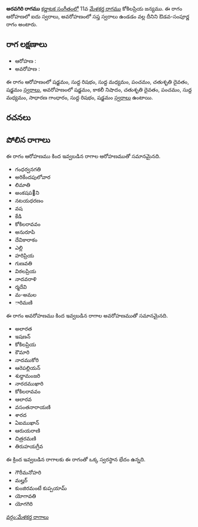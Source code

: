 {{Infobox ragam
	| name          	= అరవగిరి
	| synonym	    	= 
	| mela          	= 
	| chakra        	= 
	| janaka        	= 
	| type          	= ఔడవ-సంపూర్ణ
	| arohanam      	= {{svaraC|S|R1|M1|P|D2|S'}} 
	| avarohanam    	= {{svaraC|S'|N3|D2|P|M1|G2|R1|S}}
	| jeeva         	=
	| chhaya        	=
	| nyasa         	=
	| vishesha      	= 
	| equivalent  		= 
}}
{{కర్ణాటక సంగీత రాగాలు}}
'''అరవగిరి రాగము''' [[కర్ణాటక సంగీతం]]లో 11వ [[మేళకర్త రాగము]] కోకిలప్రియ జన్యము.  ఈ రాగం ఆరోహణలో ఐదు స్వరాలు, అవరోహణంలో సప్త స్వరాలు ఉండడం వల్ల దీనిని ఔడవ-సంపూర్ణ రాగం అంటారు.


==రాగ లక్షణాలు==


* ఆరోహణ : {{svaraC|S|R1|M1|P|D2|S'}} 
* అవరోహణ : {{svaraC|S'|N3|D2|P|M1|G2|R1|S}}

ఈ రాగం ఆరోహణంలో షడ్జమం, సుద్ద రిషభం, సుద్ద మధ్యమం, పంచమం, చతుశృతి దైవతం, షడ్జమం [[స్వరాలు]], అవరోహణంలో షడ్జమం, కాకలీ నిషాదం, చతుశృతి దైవతం, పంచమం, సుద్ద మధ్యమం, సాధారణ గాంధారం, సుద్ద రిషభం, షడ్జమం [[స్వరాలు]] ఉంటాయి.

==రచనలు==



==పోలిన రాగాలు==
ఈ రాగం ఆరోహణము కింద ఇవ్వబడిన రాగాల ఆరోహణముతో సమానమైనది.
* గంధర్వనగతి
* అరికేందపులోవార
* లిమాతి
* అంకషప౲ని
* నటయధరణం
* వష
* కేడి
* కోకిలరావవం
* అనురూపి
* దేవికారాకం
* ఎల్లి
* హరిప్రియ
* గుణవతి
* విఠలప్రియ
* నాదవరాళి
* ర్మదేవి
* మ-అమల
* ారిమణి

ఈ రాగం అవరోహణము కింద ఇవ్వబడిన రాగాల అవరోహణముతో సమానమైనది.
* అలారత
* ఇషణన్
* కోకిలప్రియ
* కౌమారి
* నాదముకోరి
* ఆరెపల్లియన్
* శుధ్ధామంజరి
* నారదముఖారి
* కోకిలరావవం
* ఆలారవ
* వసంతనారాయణి
* శారద
* ఏఐముఖాన్
* ఆరుయరాణి
* చిత్రరమణి
* తిరుహయగ్రీవ

ఈ క్రింద ఇవ్వబడిన రాగాలకు ఈ రాగంతో ఒక్క స్వరస్థాన భేదం ఉన్నది.
* గౌరీమనోహరి
* మల్హర్
* కుంజిరమంటే కుప్పయామ్
* యోగావతి
* యోగగిరి



[[వర్గం:మేళకర్త రాగాలు]]